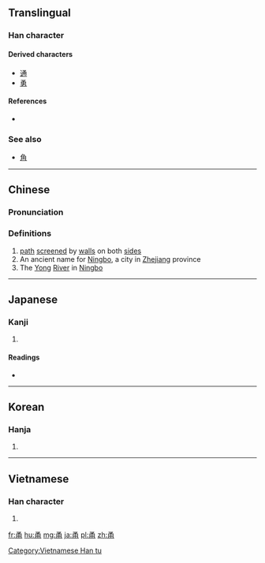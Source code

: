 {{also|角}}
==Translingual==
{{Han etyl}}

===Han character===
{{Han char|rn=101|rad=用|as=02|sn=7|four=17227|canj=NIBQ|ids=⿱龴用}}

====Derived characters====
* [[通]]
* [[勇]]

====References====
* {{Han ref|kx=0756.030|dkj=21707|dj=1166.050|hdz=10053.180|uh=752C|ud=29996|bh=A869|bd=43113}}

===See also===
* [[角]]<!-- graphically similar -->

----

==Chinese==
{{zh-forms}}

===Pronunciation===
{{zh-pron
|m=yǒng,dòng
|c=jung2
|mc=y
|oc=y
|ma=
|cat=n,pn
}}

===Definitions===
# [[path]] [[screen]]ed by [[wall]]s on both [[side]]s
# An ancient name for [[Ningbo]], a city in [[Zhejiang]] province
# The [[Yong]] [[river|River]] in [[Ningbo]]

----

==Japanese==

===Kanji===
{{ja-kanji|grade=|rs=用02}}

# {{defn|lang=ja|sort=用02}}

====Readings====
* {{ja-readings|on=[[よう]] (yō)|kun=[[つね]] (tsune), [[つかう]] (tsukau), [[おどる]] (odoru)|nanori=}}

----

==Korean==

===Hanja===
{{ko-hanja|hangeul=용|eumhun=|rv=yong|mr=yong|y=yong}}

# {{defn|lang=ko|sort=用02}}

----

==Vietnamese==

===Han character===
{{vi-readings|rs=用02|hanviet=dũng}}

# {{defn|lang=vi|sort=用02}}

[[Category:Vietnamese Han tu]]

[[fr:甬]]
[[hu:甬]]
[[mg:甬]]
[[ja:甬]]
[[pl:甬]]
[[zh:甬]]